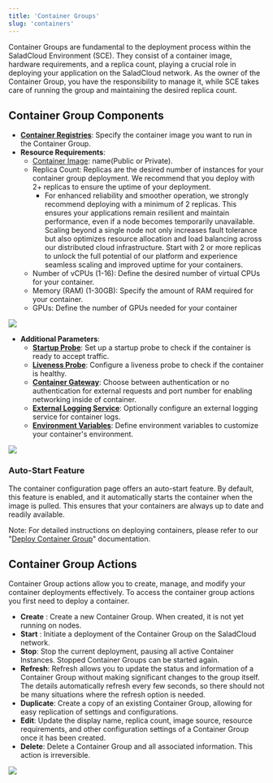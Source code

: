 ```yaml
---
title: 'Container Groups'
slug: 'containers'
---
```


Container Groups are fundamental to the deployment process within the SaladCloud Environment (SCE). They consist of a
container image, hardware requirements, and a replica count, playing a crucial role in deploying your application on the
SaladCloud network. As the owner of the Container Group, you have the responsibility to manage it, while SCE takes care
of running the group and maintaining the desired replica count.

## Container Group Components

- **[Container Registries](/products/sce/container-groups/registries/container-registries)**: Specify the container image you want to run in the
  Container Group.
- **Resource Requirements**:
  - [Container Image](/products/sce/container-groups/registries/container-registries): name(Public or Private).
  - Replica Count: Replicas are the desired number of instances for your container group deployment. We recommend that
    you deploy with 2+ replicas to ensure the uptime of your deployment.
    - For enhanced reliability and smoother operation, we strongly recommend deploying with a minimum of 2 replicas.
      This ensures your applications remain resilient and maintain performance, even if a node becomes temporarily
      unavailable. Scaling beyond a single node not only increases fault tolerance but also optimizes resource
      allocation and load balancing across our distributed cloud infrastructure. Start with 2 or more replicas to unlock
      the full potential of our platform and experience seamless scaling and improved uptime for your containers.
  - Number of vCPUs (1-16): Define the desired number of virtual CPUs for your container.
  - Memory (RAM) (1-30GB): Specify the amount of RAM required for your container.
  - GPUs: Define the number of GPUs needed for your container

<img src="/products/sce/images/60f17ed-image.png" />

- **Additional Parameters**:
  - **[Startup Probe](/products/sce/health-probes/startup-probes)**: Set up a startup probe to check if the container is
    ready to accept traffic.
  - **[Liveness Probe](/products/sce/health-probes/liveness-probes)**: Configure a liveness probe to check if the
    container is healthy.
  - **[Container Gateway](/products/sce/networking)**: Choose between authentication or no authentication for external
    requests and port number for enabling networking inside of container.
  - **[External Logging Service](/products/sce/external-logging)**: Optionally configure an external logging service for
    container logs.
  - **[Environment Variables](/products/sce/container-groups/environment-variables)**: Define environment variables to customize your
    container's environment.

<img src="/products/sce/images/9118a3c-image.png" />

### Auto-Start Feature

The container configuration page offers an auto-start feature. By default, this feature is enabled, and it automatically
starts the container when the image is pulled. This ensures that your containers are always up to date and readily
available.

Note: For detailed instructions on deploying containers, please refer to our
"[Deploy Container Group](/products/sce/getting-started/quickstart)" documentation.

## Container Group Actions

Container Group actions allow you to create, manage, and modify your container deployments effectively. To access the
container group actions you first need to deploy a container.

- **Create** : Create a new Container Group. When created, it is not yet running on nodes.
- **Start** : Initiate a deployment of the Container Group on the SaladCloud network.
- **Stop**: Stop the current deployment, pausing all active Container Instances. Stopped Container Groups can be started
  again.
- **Refresh**: Refresh allows you to update the status and information of a Container Group without making significant
  changes to the group itself. The details automatically refresh every few seconds, so there should not be many
  situations where the refresh option is needed.
- **Duplicate**: Create a copy of an existing Container Group, allowing for easy replication of settings and
  configurations.
- **Edit**: Update the display name, replica count, image source, resource requirements, and other configuration
  settings of a Container Group once it has been created.
- **Delete**: Delete a Container Group and all associated information. This action is irreversible.

<img src="/products/sce/images/e19a06d-image.png" />
